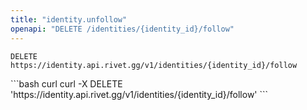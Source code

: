 ```yaml
---
title: "identity.unfollow"
openapi: "DELETE /identities/{identity_id}/follow"
---
```


```
DELETE https://identity.api.rivet.gg/v1/identities/{identity_id}/follow
```


<RequestExample>
```bash curl
curl -X DELETE 'https://identity.api.rivet.gg/v1/identities/{identity_id}/follow'
```
</RequestExample>
